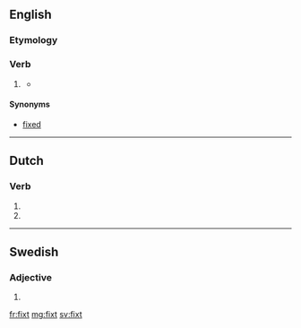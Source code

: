 ==English==

===Etymology===
{{suffix|fix|t}}

===Verb===
{{en-verb form}}

# {{context|obsolete}} {{en-past of|fix}}
#* {{quote-magazine
 |date=
 |year=1919
 |month=Nov
 |first=
 |last=
 |author=George W. Perkins
 |coauthors=
 |title=The Workers' Fair Share
 |volume=XV
 |issue=5
 |page=221
 |magazine=The Rotarian
 |publisher=
 |issn=
 |url=http://books.google.com/books?id=vlgEAAAAMBAJ&pg=PA221&dq=fixt+-fixture+-fixtures&hl=en&sa=X&ei=vFlrUaL8Nabj4AOR6YCQDg&redir_esc=y#v=onepage&q=fixt%20-fixture%20-fixtures&f=false
 |passage=… to cover what we will call '''fixt''' charges, … 
}}

====Synonyms====
* [[fixed]]

----

==Dutch==

===Verb===
{{head|nl|verb form}}

# {{nl-verb form of|p=23|n=sg|t=pres|m=ind|fixen}}
# {{nl-verb form of|n=pl|m=imp|fixen}}

----

==Swedish==

===Adjective===
{{head|sv|adjective form}}

# {{sv-adj-form-abs-indef-n|fix}}

[[fr:fixt]]
[[mg:fixt]]
[[sv:fixt]]